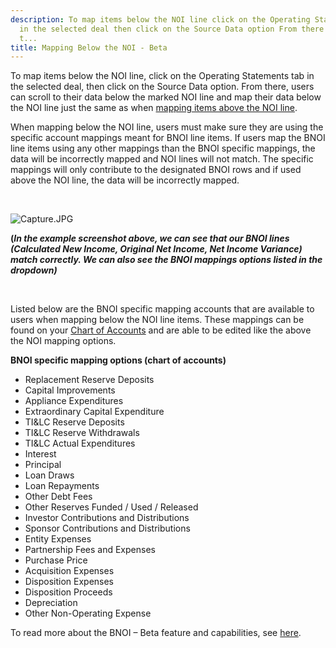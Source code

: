 ```yaml
---
description: To map items below the NOI line click on the Operating Statements tab
  in the selected deal then click on the Source Data option From there users can scroll
  t...
title: Mapping Below the NOI - Beta
---
```


To map items below the NOI line, click on the Operating Statements tab in the selected deal, then click on the Source Data option. From there, users can scroll to their data below the marked NOI line and map their data below the NOI line just the same as when [mapping items above the NOI line](kb://article/zendesk:rediq:360043783112).


When mapping below the NOI line, users must make sure they are using the specific account mappings meant for BNOI line items. If users map the BNOI line items using any other mappings than the BNOI specific mappings, the data will be incorrectly mapped and NOI lines will not match. The specific mappings will only contribute to the designated BNOI rows and if used above the NOI line, the data will be incorrectly mapped.


 


<Frame caption="Operating statement for Presbyterian Village Athens, displaying financial data from July 2021 to October 2021.">
  <img src="/images/rediq/e1f7c915d99738f0a793ffa04df4a4e754bcd341.jpg" alt="Capture.JPG" />
</Frame>


**(*In the example screenshot above, we can see that our BNOI lines (Calculated New Income, Original Net Income, Net Income Variance) match correctly. We can also see the BNOI mappings options listed in the dropdown)***


 


Listed below are the BNOI specific mapping accounts that are available to users when mapping below the NOI line items. These mappings can be found on your [Chart of Accounts](kb://article/zendesk:rediq:360036506651) and are able to be edited like the above the NOI mapping options.


**BNOI specific mapping options (chart of accounts)**


* Replacement Reserve Deposits
* Capital Improvements
* Appliance Expenditures
* Extraordinary Capital Expenditure
* TI&LC Reserve Deposits
* TI&LC Reserve Withdrawals
* TI&LC Actual Expenditures
* Interest
* Principal
* Loan Draws
* Loan Repayments
* Other Debt Fees
* Other Reserves Funded / Used / Released
* Investor Contributions and Distributions
* Sponsor Contributions and Distributions
* Entity Expenses
* Partnership Fees and Expenses
* Purchase Price
* Acquisition Expenses
* Disposition Expenses
* Disposition Proceeds
* Depreciation
* Other Non-Operating Expense


To read more about the BNOI – Beta feature and capabilities, see [here](kb://article/zendesk:rediq:15337174906644).
